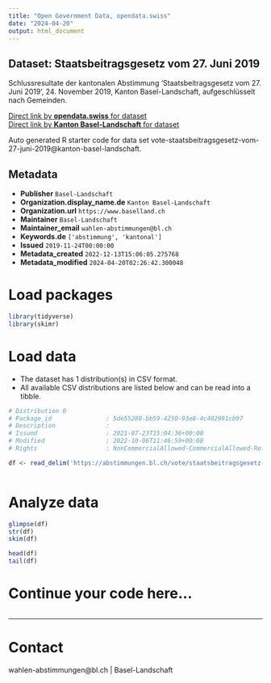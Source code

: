 ```yaml
---
title: "Open Government Data, opendata.swiss"
date: "2024-04-20"
output: html_document
---
```


## Dataset: Staatsbeitragsgesetz vom 27. Juni 2019

Schlussresultate der kantonalen Abstimmung 'Staatsbeitragsgesetz vom 27. Juni 2019', 24. November 2019, Kanton Basel-Landschaft, aufgeschlüsselt nach Gemeinden.

[Direct link by **opendata.swiss** for dataset](https://opendata.swiss/de/dataset/staatsbeitragsgesetz-vom-27-juni-2019)<br>
[Direct link by **Kanton Basel-Landschaft** for dataset](https://abstimmungen.bl.ch/vote/staatsbeitragsgesetz-vom-27-juni-2019/data)

Auto generated R starter code for data set vote-staatsbeitragsgesetz-vom-27-juni-2019@kanton-basel-landschaft.

## Metadata

- **Publisher** `Basel-Landschaft`
- **Organization.display_name.de** `Kanton Basel-Landschaft`
- **Organization.url** `https://www.baselland.ch`
- **Maintainer** `Basel-Landschaft`
- **Maintainer_email** `wahlen-abstimmungen@bl.ch`
- **Keywords.de** `['abstimmung', 'kantonal']`
- **Issued** `2019-11-24T00:00:00`
- **Metadata_created** `2022-12-13T15:06:05.275768`
- **Metadata_modified** `2024-04-20T02:26:42.300048`


# Load packages

```r

library(tidyverse)
library(skimr)

```

# Load data

-   The dataset has 1 distribution(s) in CSV format.
-   All available CSV distributions are listed below and can be read into a tibble.

```r

# Distribution 0
# Package_id               : 5de55280-bb59-4250-93e8-4c402991cb97
# Description              : 
# Issued                   : 2021-07-23T15:04:36+00:00
# Modified                 : 2022-10-06T11:46:59+00:00
# Rights                   : NonCommercialAllowed-CommercialAllowed-ReferenceRequired

df <- read_delim('https://abstimmungen.bl.ch/vote/staatsbeitragsgesetz-vom-27-juni-2019/data-csv')



```

# Analyze data

```r

glimpse(df)
str(df)
skim(df)

head(df)
tail(df)

```

# Continue your code here...

```r

```

------------------------------------------------------------------------

# Contact

wahlen-abstimmungen@bl.ch | Basel-Landschaft
